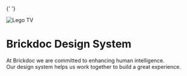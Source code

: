 
<Meta title="Guideline/Introduction" />

<style>{`
  main{
  margin-top: 50px;
    text-align: center;
  }
  
`}</style>

{' '}
<main>
  <img
    className="title"
    alt="Lego TV"
    style={{ maxWidth: '60vh' }}
    src="https://s3.brickapis.com/design-system/photo-1615750198206-6e632e147ef9.jpeg?x-oss-process=image/format,webp"
  />
  <h1 style={{ margin: '40px 0 20px 0' }}>Brickdoc Design System</h1>
  At Brickdoc we are committed to enhancing human intelligence. <br />
  Our design system helps us work together to build a great experience.
</main>
